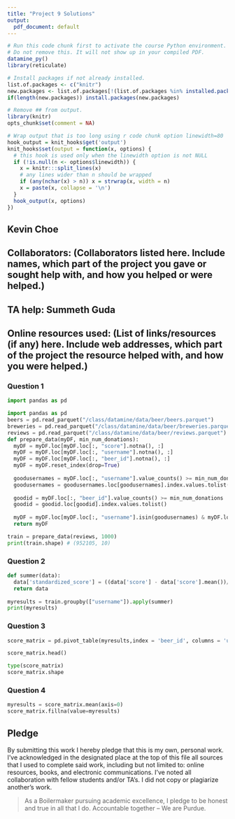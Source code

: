 ```yaml
---
title: "Project 9 Solutions"
output:
  pdf_document: default
---
```


```r
# Run this code chunk first to activate the course Python environment.
# Do not remove this. It will not show up in your compiled PDF.
datamine_py()
library(reticulate)

# Install packages if not already installed.
list.of.packages <- c("knitr")
new.packages <- list.of.packages[!(list.of.packages %in% installed.packages()[,"Package"])]
if(length(new.packages)) install.packages(new.packages)

# Remove ## from output.
library(knitr)
opts_chunk$set(comment = NA)

# Wrap output that is too long using r code chunk option linewidth=80
hook_output = knit_hooks$get('output')
knit_hooks$set(output = function(x, options) {
  # this hook is used only when the linewidth option is not NULL
  if (!is.null(n <- options$linewidth)) {
    x = knitr:::split_lines(x)
    # any lines wider than n should be wrapped
    if (any(nchar(x) > n)) x = strwrap(x, width = n)
    x = paste(x, collapse = '\n')
  }
  hook_output(x, options)
})
```

## Kevin Choe

## Collaborators: (Collaborators listed here. Include names, which part of the project you gave or sought help with, and how you helped or were helped.)
## TA help: Summeth Guda
## Online resources used: (List of links/resources (if any) here. Include web addresses, which part of the project the resource helped with, and how you were helped.)

### Question 1

```python
import pandas as pd
```

```python
import pandas as pd
beers = pd.read_parquet("/class/datamine/data/beer/beers.parquet")
breweries = pd.read_parquet("/class/datamine/data/beer/breweries.parquet")
reviews = pd.read_parquet("/class/datamine/data/beer/reviews.parquet")
def prepare_data(myDF, min_num_donations):
  myDF = myDF.loc[myDF.loc[:, "score"].notna(), :]
  myDF = myDF.loc[myDF.loc[:, "username"].notna(), :]
  myDF = myDF.loc[myDF.loc[:, "beer_id"].notna(), :]
  myDF = myDF.reset_index(drop=True)
  
  goodusernames = myDF.loc[:, "username"].value_counts() >= min_num_donations
  goodusernames = goodusernames.loc[goodusernames].index.values.tolist()
  
  goodid = myDF.loc[:, "beer_id"].value_counts() >= min_num_donations
  goodid = goodid.loc[goodid].index.values.tolist()
  
  myDF = myDF.loc[myDF.loc[:, "username"].isin(goodusernames) & myDF.loc[:, "beer_id"].isin(goodid), :]
  return myDF

train = prepare_data(reviews, 1000)
print(train.shape) # (952105, 10)
```

### Question 2

```python
def summer(data):
  data['standardized_score'] = ((data['score'] - data['score'].mean())/data['score'].std())
  return data
  
myresults = train.groupby(["username"]).apply(summer)
print(myresults)
```

### Question 3

```python
score_matrix = pd.pivot_table(myresults,index = 'beer_id', columns = 'username', values = 'standardized_score')

score_matrix.head()

type(score_matrix)
score_matrix.shape
```

### Question 4

```python
myresults = score_matrix.mean(axis=0)
score_matrix.fillna(value=myresults)
```

## Pledge

By submitting this work I hereby pledge that this is my own, personal work. I've acknowledged in the designated place at the top of this file all sources that I used to complete said work, including but not limited to: online resources, books, and electronic communications. I've noted all collaboration with fellow students and/or TA's. I did not copy or plagiarize another's work.

> As a Boilermaker pursuing academic excellence, I pledge to be honest and true in all that I do. Accountable together – We are Purdue.